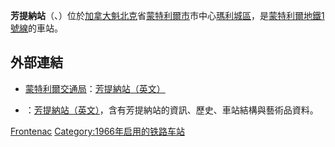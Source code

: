 {{Infobox station 
| name          = 芳提納<br />{{lang|fr|Frontenac}}
| type          = 
| style         = Montreal Metro
| image         = Frontenac Station MontrealMetro.jpg
| image_caption = 
| address       = [[魁北克省|魁北克省]][[蒙特利爾|蒙特利爾]]{{link-en|安大略街 (蒙特利爾)|Ontario Street (Montreal)|安大略街}}2570號
| country       = [[加拿大|加拿大]]
| coordinates   = {{coord|45|32|00|N|73|33|07|W|type:railwaystation_region:CA-QC|display=inline,title}}
| elevation     = 
| line          = [[蒙特利爾地鐵綠線|綠線]]
| other         = {{Rail color box|system=AMT|line=STM}}
| structure     = 
| platform      = 
| depth         = {{convert|23.2|m|ftin|abbr=off}}，第10深
| levels        = 
| tracks        = 
| parking       = 
| bicycle       = 
| opened        = 1966年12月19日
| architect     = Robillard, Jette, et Beaudoin<br>Christian Bisson（1999年興建資訊台）
| closed        = 
| rebuilt       = 
| electrified   = 
| ADA           = 
| code          = 
| owned         =
| operator      = [[蒙特利爾交通局|蒙特利爾交通局]]
| zone          = 
| status        =
| former        = 
| passengers    = 2,149,285進出（2006年），42/68
| pass_year     = 
| pass_percent  = 
| pass_system   = 
| mpassengers   = 
| services      = 
| map_locator   = 
| web           = 
}}
'''芳提納站'''（{{lang-fr|Station Frontenac}}、{{lang-en|Frontenac Station}}）位於[[加拿大|加拿大]][[魁北克|魁北克]]省[[蒙特利爾市|蒙特利爾市]]市中心[[瑪利城區|瑪利城區]]，是[[蒙特利爾地鐵|蒙特利爾地鐵]][[蒙特利爾地鐵1號線|1號線]]的車站。

== 外部連結 ==

* {{fr}}{{en}}[[蒙特利爾交通局|蒙特利爾交通局]]：[http://www.stm.info/metro/M27.htm 芳提納站][http://www.stm.info/English/metro/a-M27.htm （英文）]
* {{fr}}{{en}}{{lang|en|metrodemontreal.com}}：[http://www.metrodemontreal.com/green/frontenac/index-f.html 芳提納站][http://www.metrodemontreal.com/green/frontenac/ （英文）]，含有芳提納站的資訊、歷史、車站結構與藝術品資料。

{{蒙特利爾地鐵}}

[[Category:蒙特利爾地鐵綠線車站|Frontenac]]
[[Category:1966年启用的铁路车站|Category:1966年启用的铁路车站]]